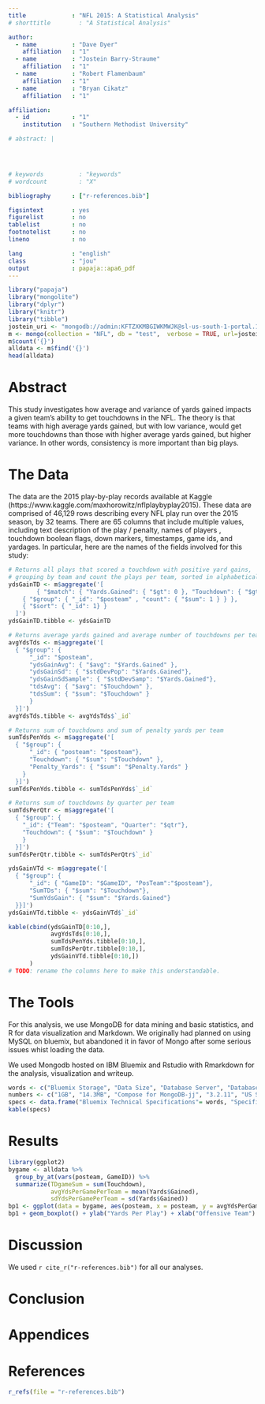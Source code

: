 ```yaml
---
title             : "NFL 2015: A Statistical Analysis"
# shorttitle        : "A Statistical Analysis"

author: 
  - name          : "Dave Dyer"
    affiliation   : "1"
  - name          : "Jostein Barry-Straume"
    affiliation   : "1"
  - name          : "Robert Flamenbaum"
    affiliation   : "1" 
  - name          : "Bryan Cikatz"
    affiliation   : "1"

affiliation:
  - id            : "1"
    institution   : "Southern Methodist University"

# abstract: |  



  
# keywords          : "keywords"
# wordcount         : "X"

bibliography      : ["r-references.bib"]

figsintext        : yes
figurelist        : no
tablelist         : no
footnotelist      : no
lineno            : no

lang              : "english"
class             : "jou"
output            : papaja::apa6_pdf
---
```


```r
library("papaja")
library("mongolite")
library("dplyr") 
library("knitr")
library("tibble")
jostein_uri <- "mongodb://admin:KFTZXKMBGIWKMWJK@sl-us-south-1-portal.12.dblayer.com:28046,sl-us-south-1-portal.17.dblayer.com:28046/admin?3t.connection.name=JosteinDB&3t.connectTimeout=10000&3t.uriVersion=2&3t.certificatePreference=RootCACert:accept_any&3t.databases=admin,compose&3t.useClientCertPassword=false&readPreference=primary&ssl=true&3t.socketTimeout=0&3t.sharded=true&3t.connectionMode=multi"
m <- mongo(collection = "NFL", db = "test",  verbose = TRUE, url=jostein_uri, options = ssl_options(weak_cert_validation = T))
m$count('{}')
alldata <- m$find('{}')
head(alldata)
```

# Abstract
 This study investigates how average and variance of yards gained impacts a given team's ability to get touchdowns in the NFL. The theory is that teams with high average yards gained, but with low variance, would get more touchdowns than those with higher average yards gained, but higher variance.  In other words, consistency is more important than big plays.

# The Data
 The data are the 2015 play-by-play records available at Kaggle (https://www.kaggle.com/maxhorowitz/nflplaybyplay2015).  These data are comprised of 46,129 rows describing every NFL play run over the 2015 season, by 32 teams.  There are 65 columns that include multiple values, including text description of the play / penalty, names of players , touchdown boolean flags, down markers, timestamps, game ids, and yardages.  In particular, here are the names of the fields involved for this study:

<!-- # EDA -->
<!-- We counted the number of offensive plays per team.  Are the top 10 teams, by play count: -->
<!-- ```{r offensive_plays, echo=FALSE} -->
<!-- teamoff <- alldata %>% -->
<!--   group_by(posteam) %>% -->
<!--   summarize(off_plays = n()) %>%  -->
<!--   arrange(desc(off_plays)) %>%  -->
<!--   na.omit() -->
<!-- names(teamoff) <- c("Team Name", "Offensive Play Count") -->
<!-- kable(teamoff[0:10,]) -->
<!-- ``` -->

```r
# Returns all plays that scored a touchdown with positive yard gains,
# grouping by team and count the plays per team, sorted in alphabetical order
ydsGainTD <- m$aggregate('[
		{ "$match": { "Yards.Gained": { "$gt": 0 }, "Touchdown": { "$gt": 0 } } },
    { "$group": { "_id": "$posteam" , "count": { "$sum": 1 } } },
    { "$sort": { "_id": 1} }
  ]')
ydsGainTD.tibble <- ydsGainTD

# Returns average yards gained and average number of touchdowns per team
avgYdsTds <- m$aggregate('[
  { "$group": {
      "_id": "$posteam",
      "ydsGainAvg": { "$avg": "$Yards.Gained" },
      "ydsGainSd": { "$stdDevPop": "$Yards.Gained"},
      "ydsGainSdSample": { "$stdDevSamp": "$Yards.Gained"},
      "tdsAvg": { "$avg": "$Touchdown" },
      "tdsSum": { "$sum": "$Touchdown" }
      }
  }]')
avgYdsTds.tibble <- avgYdsTds$`_id`

# Returns sum of touchdowns and sum of penalty yards per team
sumTdsPenYds <- m$aggregate('[
  { "$group": { 
      "_id": { "posteam": "$posteam"},
      "Touchdown": { "$sum": "$Touchdown" },
      "Penalty_Yards": { "$sum": "$Penalty.Yards" }
    }
  }]')
sumTdsPenYds.tibble <- sumTdsPenYds$`_id`

# Returns sum of touchdowns by quarter per team
sumTdsPerQtr <- m$aggregate('[
  { "$group": { 
    "_id": {"Team": "$posteam", "Quarter": "$qtr"},
    "Touchdown": { "$sum": "$Touchdown" }
    }
  }]')
sumTdsPerQtr.tibble <- sumTdsPerQtr$`_id`

ydsGainVTd <- m$aggregate('[
  { "$group": {
      "_id": { "GameID": "$GameID", "PosTeam":"$posteam"},
      "SumTDs": { "$sum": "$Touchdown"},
      "SumYdsGain": { "$sum": "$Yards.Gained"}
  }}]')
ydsGainVTd.tibble <- ydsGainVTd$`_id`
```

```r
kable(cbind(ydsGainTD[0:10,],
            avgYdsTds[0:10,],
            sumTdsPenYds.tibble[0:10,],
            sumTdsPerQtr.tibble[0:10,],
            ydsGainVTd.tibble[0:10,])
      )
# TODO: rename the columns here to make this understandable.
```

<!-- and we also analyzed the # of defensive plays per team: -->
<!-- ```{r defensive_plays, echo = FALSE}  -->
<!-- teamdef <- alldata %>% -->
<!--   group_by(DefensiveTeam) %>% -->
<!--   summarize(def_plays = n()) %>% -->
<!--   na.omit() -->
<!-- names(teamdef) <- c("Team Name", "Defensive Play Count") -->
<!-- kable(teamdef[0:10,]) -->
<!-- # TODO:  add wins / losses per team as kable column. -->
<!-- # TODO:  See if there's a way to compress this so it's not too long; maybe top 5? -->
<!-- # TODO:  Add penalty count per team -->
<!-- # TODO:  Add avg / std yards gained per team. -->
<!-- ``` -->

<!-- ```{r table, echo=FALSE} -->
<!-- library(knitr) -->
<!-- nflwins  <- data.frame( -->
<!--   teams = c("broncos", "chargers", "oilers"), -->
<!--   wins = c(10, 12, 5),  -->
<!--   losses = c(4, 2, 9) -->
<!-- ) -->

<!-- kable(nflwins, caption= "W/L Data") -->
<!-- ``` -->

# The Tools
For this analysis, we use MongoDB for data mining and basic statistics, and R for data visualization and Markdown.  We originally had planned on using MySQL on bluemix, but abandoned it in favor of Mongo after some serious issues whist loading the data. 

We used Mongodb hosted on IBM Bluemix and Rstudio with Rmarkdown for the analysis, visualization and writeup.

```r
words <- c("Bluemix Storage", "Data Size", "Database Server", "Database Version", "Database Location", "Cloud Hosting Service", "Processors", "Memory")
numbers <- c("1GB", "14.3MB", "Compose for MongoDB-jj", "3.2.11", "US South", "IBM Bluemix", "1 x 2.0 GHz Cores", "1GB RAM")
specs <- data.frame("Bluemix Technical Specifications"= words, "Specifications"= numbers)
kable(specs)
```

# Results
<!-- # TODO:  Implementation using R scripts: Write some R scripts to analyze data essentially. Make some plots. Does high variance of yards gained mean less touchdowns compared to teams with low variance? Show this with plots. -->
```r
library(ggplot2)
bygame <- alldata %>%
  group_by_at(vars(posteam, GameID)) %>%
  summarize(TDgameSum = sum(Touchdown),
            avgYdsPerGamePerTeam = mean(Yards$Gained),
            sdYdsPerGamePerTeam = sd(Yards$Gained))
bp1 <- ggplot(data = bygame, aes(posteam, x = posteam, y = avgYdsPerGamePerTeam))
bp1 + geom_boxplot() + ylab("Yards Per Play") + xlab("Offensive Team")


```


# Discussion
We used `r cite_r("r-references.bib")` for all our analyses.

# Conclusion

# Appendices


\newpage

# References
```r
r_refs(file = "r-references.bib")
```

\setlength{\parindent}{-0.5in}
\setlength{\leftskip}{0.5in}
